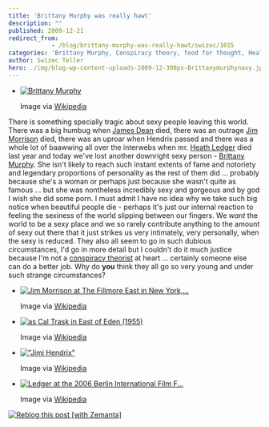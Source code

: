 ```yaml
---
title: 'Brittany Murphy was really hawt'
description: ""
published: 2009-12-21
redirect_from: 
            - /blog/brittany-murphy-was-really-hawt/swizec/1015
categories: 'Brittany Murphy, Conspiracy theory, food for thought, Health, HeathLedger, intrigues, James Dean, Jim Morrison, Uncategorized'
author: Swizec Teller
hero: ./img/blog-wp-content-uploads-2009-12-300px-Brittanymurphynavy.jpg
---
```

- [![Brittany Murphy](./img/blog-wp-content-uploads-2009-12-300px-Brittanymurphynavy.jpg "Brittany Murphy")](http://commons.wikipedia.org/wiki/Image:Brittanymurphynavy.jpg)

  Image via [Wikipedia](http://commons.wikipedia.org/wiki/Image:Brittanymurphynavy.jpg)

There is something specially tragic about sexy people leaving this world. There was a big humbug when [James Dean](http://en.wikipedia.org/wiki/James_Dean "James Dean") died, there was an outrage [Jim Morrison](http://en.wikipedia.org/wiki/Jim_Morrison "Jim Morrison") died, there was an uproar when Hendrix passed and there was a whole lot of baawwing all over the interwebs when mr. [Heath Ledger](http://en.wikipedia.org/wiki/Heath_Ledger "Heath Ledger") died last year and today we've lost another downright sexy person - [Brittany Murphy](http://en.wikipedia.org/wiki/Brittany_Murphy "Brittany Murphy"). She isn't likely to reach such instant extents of fame and notoriety and legendary proportions of personality as the rest of them did ... probably because she's a woman or perhaps just because she wasn't quite as famous ... but she was nontheless incredibly sexy and gorgeous and by god I wish she did some porn. I must admit I have no idea why we take such big notice when beautiful people die - perhaps it's just our internal reaction to feeling the sexiness of the world slipping between our fingers. We _want_ the world to be a sexy place and we so rarely contribute anything to the amount of sexy out there that it just strikes us very intimately, very personally, when the sexy is reduced. They also all seem to go in such dubious circumstances, I'd go in more detail but I couldn't do it much justice because I'm not a [conspiracy theorist](http://en.wikipedia.org/wiki/Conspiracy_theory "Conspiracy theory") at heart ... certainly someone else can do a better job. Why do **you** think they all go so very young and under such strange circumstances?

- [![Jim Morrison at The Fillmore East in New York,...](./img/blog-wp-content-uploads-2009-12-Jim_Morrison_-_Fillmore_East.jpg "Jim Morrison at The Fillmore East in New York,...")](http://en.wikipedia.org/wiki/Image:Jim_Morrison_-_Fillmore_East.jpg)

  Image via [Wikipedia](http://en.wikipedia.org/wiki/Image:Jim_Morrison_-_Fillmore_East.jpg)


- [![as Cal Trask in East of Eden (1955)](./img/blog-wp-content-uploads-2009-12-300px-James_Dean_in_East_of_Eden_trailer_2.jpg "as Cal Trask in East of Eden (1955)")](http://commons.wikipedia.org/wiki/Image:James_Dean_in_East_of_Eden_trailer_2.jpg)

  Image via [Wikipedia](http://commons.wikipedia.org/wiki/Image:James_Dean_in_East_of_Eden_trailer_2.jpg)


- [!["Jimi Hendrix"](./img/blog-wp-content-uploads-2009-12-Jimmy_Hendrix.jpg '"Jimi Hendrix"')](http://en.wikipedia.org/wiki/Image:Jimmy_Hendrix.JPG)

  Image via [Wikipedia](http://en.wikipedia.org/wiki/Image:Jimmy_Hendrix.JPG)


- [![Ledger at the 2006 Berlin International Film F...](./img/blog-wp-content-uploads-2009-12-300px-Heath_Ledger.jpg "Ledger at the 2006 Berlin International Film F...")](http://commons.wikipedia.org/wiki/Image:Heath_Ledger.jpg)

  Image via [Wikipedia](http://commons.wikipedia.org/wiki/Image:Heath_Ledger.jpg)

[](http://userserve-ak.last.fm/serve/126/2924237.jpg)

[![Reblog this post \[with Zemanta\]](http://img.zemanta.com/reblog_e.png?x-id=2dbcdf9e-9eba-42a8-bc71-11b66b68b73e)](http://reblog.zemanta.com/zemified/2dbcdf9e-9eba-42a8-bc71-11b66b68b73e/ "Reblog this post \[with Zemanta]")